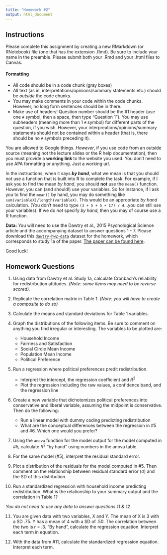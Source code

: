 ```yaml
---
title: "Homework #2"
output: html_document
---
```


## Instructions

Please complete this assignment by creating a new RMarkdown (or RNotebook) file (one that has the extension .Rmd). Be sure to include your name in the preamble. Please submit both your .Rmd and your .html files to Canvas.

#### Formatting

-   All code should be in a code chunk (gray boxes)
-   All text (as in, interpretations/opinions/summary statements etc.) should be *outside* the code chunks.
-   You may make comments in your code within the code chunks. However, no long form sentences should be in there.
-   Make use of headers! Question number should be the \#1 header (use one `#` symbol, then a space, then type "Question 1"). You may use subheaders (meaning more than 1 `#` symbol) for different parts of the question, if you wish. However, your interpreations/opinions/summary statements should not be contained within a header (that is, there should be no `#` symbols preceding it).

You are allowed to Google things. *However*, if you use code from an outside source (meaning not the lecture slides or the R help documentation), then you must provide a **working link** to the website you used. You don't need to use APA formatting or anything. Just a working url.

In the instructions, when it says ***by hand***, what we mean is that you should not use a function that is built into R to complete the task. For example, if I ask you to find the mean *by hand*, you should **not** use the `mean()` function. However, you can (and should!) use your variables. So for instance, if I ask you to find the `mean()` by hand, you may do something like `sum(variableX)/length(variableX)`. This would be an appropriate *by hand* calculation. (You don't need to type `(3 + 5 + 5 + 17) / 4`...you can still use your variables). If we do *not* specify *by hand*, then you may of course use a R function.

**Data:** You will need to use the Dawtry et al., 2015 Psychological Science article and the accompanying dataset to answer questions 1 - 7. Please download this [`dawtry-hw2-data`](dawtry-hw2-data.csv) dataset for the homework, which corresponds to study 1a of the paper. [The paper can be found here](../readings/Dawtry2015-PS.pdf).

Good luck!

## Homework Questions

1.  Using data from Dawtry et al. Study 1a, calculate Cronbach's reliability for redistribution attitudes. *(Note: some items may need to be reverse scored).*

2.  Replicate the correlation matrix in Table 1. *(Note: you will have to create a composite to do so)*

3.  Calculate the means and standard deviations for Table 1 variables.

4.  Graph the distributions of the following items. Be sure to comment on anything you find irregular or interesting. The variables to be plotted are:

    -   Household Income
    -   Fairness and Satisfaction
    -   Social Circle Mean Income
    -   Population Mean Income
    -   Political Preference

5.  Run a regression where political preferences predit redistribution.

    -   Interpret the intercept, the regression coefficient and $R^2$
    -   Plot the regression including the raw values, a confidence band, and the regression line

6.  Create a new variable that dichotomizes political preferences into conservative and liberal variable, assuming the midpoint is conservative. Then do the following:

    -   Run a linear model with dummy coding predicting redistribution
    -   What are the conceptual differences between the regression in \#5 and \#6. Which one would you prefer?

7.  Using the `anova` function for the model output for the model computed in \#5, calculate $R^2$ "by hand" using numbers in the anova table.

8.  For the same model (\#5), interpret the residual standard error.

9.  Plot a distribution of the residuals for the model computed in \#5. Then comment on the relationship between residual standard error ($\sigma$) and the SD of this distribution.

10. Run a standardized regression with household income predicting redistribution. What is the relationship to your summary output and the correlation in Table 1?

*You do not need to use any data to answer questions 11 & 12*

11. You are given data with two variables, X and Y. The mean of X is 3 with a SD .75. Y has a mean of 4 with a SD of .50. The correlation between the two is r = .3. "By hand", calculate the regression equation. Interpret each term in equation.

12. With the data from \#11, calculate the standardized regression equation. Interpret each term.
